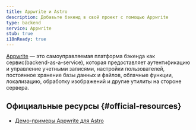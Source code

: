 ```yaml
---
title: Appwrite и Astro
description: Добавьте бэкенд в свой проект с помощью Appwrite
type: backend
service: Appwrite
stub: true
i18nReady: true
---
```


[Appwrite](https://appwrite.io/) — это самоуправляемая платформа бэкенда как сервис(backend-as-a-service), которая предоставляет аутентификацию и управление учетными записями, настройки пользователей, постоянное хранение базы данных и файлов, облачные функции, локализацию, обработку изображений и другие утилиты на стороне сервера.

## Официальные ресурсы \{#official-resources\}
- [Демо-примеры Appwrite для Astro](https://github.com/appwrite/demos-for-astro)
